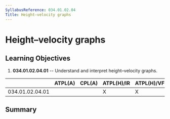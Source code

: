 ```yaml
---
SyllabusReference: 034.01.02.04
Title: Height–velocity graphs
---
```


# Height–velocity graphs

## Learning Objectives

1.  **034.01.02.04.01** -- Understand and interpret height–velocity graphs.

|                 | ATPL(A) | CPL(A) | ATPL(H)/IR | ATPL(H)/VFR | CPL(H) | IR  | CBIR(A) |
| --------------- | ------- | ------ | ---------- | ----------- | ------ | --- | ------- |
| 034.01.02.04.01 |         |        | X          | X           | X      |     |         |

## Summary
